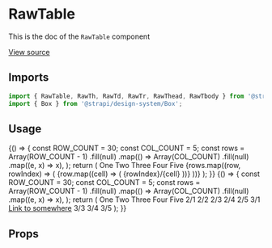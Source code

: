 <!--- RawTable.stories.mdx --->


<Meta title="Design System/Technical Components/RawTable" component={RawTable} />

# RawTable

This is the doc of the `RawTable` component

[View source](https://github.com/strapi/design-system/tree/develop/packages/strapi-design-system/src/RawTable)

## Imports

```js
import { RawTable, RawTh, RawTd, RawTr, RawThead, RawTbody } from '@strapi/design-system/RawTable';
import { Box } from '@strapi/design-system/Box';
```

## Usage

<Canvas>
  <Story name="base">
    {() => {
      const ROW_COUNT = 30;
      const COL_COUNT = 5;
      const rows = Array(ROW_COUNT - 1)
        .fill(null)
        .map(() =>
          Array(COL_COUNT)
            .fill(null)
            .map((e, x) => x),
        );
      return (
        <Box shadow="filterShadow" padding={3} hasRadius>
          <RawTable colCount={COL_COUNT} rowCount={ROW_COUNT}>
            <RawThead>
              <RawTr>
                <RawTh>
                  <Box padding={2} background="neutral200">
                    One
                  </Box>
                </RawTh>
                <RawTh>
                  <Box padding={2} background="neutral200">
                    Two
                  </Box>
                </RawTh>
                <RawTh>
                  <Box padding={2} background="neutral200">
                    Three
                  </Box>
                </RawTh>
                <RawTh>
                  <Box padding={2} background="neutral200">
                    Four
                  </Box>
                </RawTh>
                <RawTh>
                  <Box padding={2} background="neutral200">
                    Five
                  </Box>
                </RawTh>
              </RawTr>
            </RawThead>
            <RawTbody>
              {rows.map((row, rowIndex) => (
                <RawTr key={`row-${rowIndex}`}>
                  {row.map((cell) => (
                    <RawTd key={`cell-${rowIndex}-${cell}`}>
                      <Box padding={2}>
                        {rowIndex}/{cell}
                      </Box>
                    </RawTd>
                  ))}
                </RawTr>
              ))}
            </RawTbody>
          </RawTable>
        </Box>
      );
    }}
  </Story>
  <Story name="simple">
    {() => {
      const ROW_COUNT = 30;
      const COL_COUNT = 5;
      const rows = Array(ROW_COUNT - 1)
        .fill(null)
        .map(() =>
          Array(COL_COUNT)
            .fill(null)
            .map((e, x) => x),
        );
      return (
        <Box shadow="filterShadow" padding={3} hasRadius>
          <RawTable colCount={COL_COUNT} rowCount={ROW_COUNT}>
            <RawThead>
              <RawTr>
                <RawTh>
                  <Box padding={2} background="neutral200">
                    One
                  </Box>
                </RawTh>
                <RawTh>
                  <Box padding={2} background="neutral200">
                    Two
                  </Box>
                </RawTh>
                <RawTh>
                  <Box padding={2} background="neutral200">
                    Three
                  </Box>
                </RawTh>
                <RawTh>
                  <Box padding={2} background="neutral200">
                    Four
                  </Box>
                </RawTh>
                <RawTh>
                  <Box padding={2} background="neutral200">
                    Five
                  </Box>
                </RawTh>
              </RawTr>
            </RawThead>
            <RawTbody>
              <RawTr>
                <RawTd>2/1</RawTd>
                <RawTd>2/2</RawTd>
                <RawTd>2/3</RawTd>
                <RawTd>2/4</RawTd>
                <RawTd>2/5</RawTd>
              </RawTr>
              <RawTr>
                <RawTd>3/1</RawTd>
                <RawTd>
                  <a href="#">Link to somewhere</a>
                </RawTd>
                <RawTd>3/3</RawTd>
                <RawTd>3/4</RawTd>
                <RawTd>3/5</RawTd>
              </RawTr>
            </RawTbody>
          </RawTable>
        </Box>
      );
    }}
  </Story>
</Canvas>


## Props

<ArgsTable of={RawTable} />
